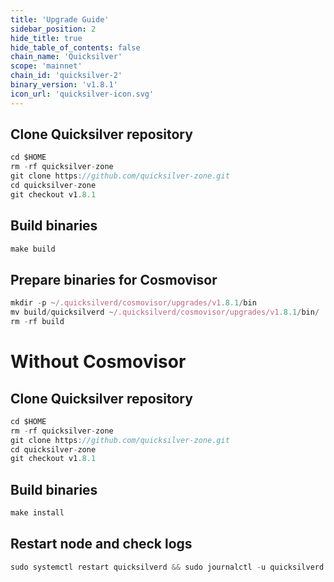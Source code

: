 ```yaml
---
title: 'Upgrade Guide'
sidebar_position: 2
hide_title: true
hide_table_of_contents: false
chain_name: 'Quicksilver'
scope: 'mainnet'
chain_id: 'quicksilver-2'
binary_version: 'v1.8.1'
icon_url: 'quicksilver-icon.svg'
---
```



<PageTitle
  iconUrl="img/quicksilver-icon.svg"
  title="Quicksilver Upgrade Guide"
  chainId="quicksilver-2"
  version="v1.8.1"
/>

## Clone Quicksilver repository

```js
cd $HOME
rm -rf quicksilver-zone
git clone https://github.com/quicksilver-zone.git
cd quicksilver-zone
git checkout v1.8.1
```

## Build binaries

```js
make build
```

## Prepare binaries for Cosmovisor

```js
mkdir -p ~/.quicksilverd/cosmovisor/upgrades/v1.8.1/bin
mv build/quicksilverd ~/.quicksilverd/cosmovisor/upgrades/v1.8.1/bin/
rm -rf build
```

# Without Cosmovisor

## Clone Quicksilver repository

```js
cd $HOME
rm -rf quicksilver-zone
git clone https://github.com/quicksilver-zone.git
cd quicksilver-zone
git checkout v1.8.1
```

## Build binaries

```js
make install
```

## Restart node and check logs

```js
sudo systemctl restart quicksilverd && sudo journalctl -u quicksilverd -f --no-hostname -o cat
```
